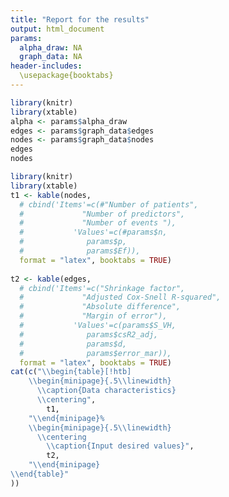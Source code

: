 ```yaml
---
title: "Report for the results"
output: html_document
params:
  alpha_draw: NA
  graph_data: NA
header-includes:
  \usepackage{booktabs}
---
```


```r
library(knitr)
library(xtable)
alpha <- params$alpha_draw
edges <- params$graph_data$edges
nodes <- params$graph_data$nodes
edges
nodes
```

```r
library(knitr)
library(xtable)
t1 <- kable(nodes,
  # cbind('Items'=c(#"Number of patients",
  #             "Number of predictors",
  #             "Number of events "),
  #           'Values'=c(#params$n,
  #              params$p,
  #              params$Ef)), 
  format = "latex", booktabs = TRUE)
           
t2 <- kable(edges,
  # cbind('Items'=c("Shrinkage factor",
  #             "Adjusted Cox-Snell R-squared",
  #             "Absolute difference",
  #             "Margin of error"),
  #           'Values'=c(params$S_VH,
  #              params$csR2_adj,
  #              params$d,
  #              params$error_mar)), 
  format = "latex", booktabs = TRUE)
cat(c("\\begin{table}[!htb]
    \\begin{minipage}{.5\\linewidth}
      \\caption{Data characteristics}
      \\centering",
        t1,
    "\\end{minipage}%
    \\begin{minipage}{.5\\linewidth}
      \\centering
        \\caption{Input desired values}",
        t2,
    "\\end{minipage} 
\\end{table}"
))  
```


